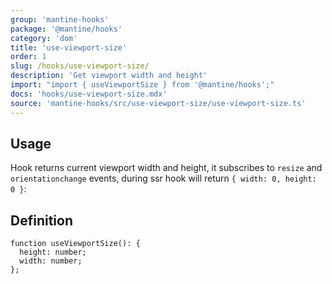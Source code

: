 ```yaml
---
group: 'mantine-hooks'
package: '@mantine/hooks'
category: 'dom'
title: 'use-viewport-size'
order: 1
slug: /hooks/use-viewport-size/
description: 'Get viewport width and height'
import: "import { useViewportSize } from '@mantine/hooks';"
docs: 'hooks/use-viewport-size.mdx'
source: 'mantine-hooks/src/use-viewport-size/use-viewport-size.ts'
---
```



## Usage

Hook returns current viewport width and height, it subscribes to `resize` and `orientationchange` events,
during ssr hook will return `{ width: 0, height: 0 }`:

<Demo data={useViewportSizeDemo} />

## Definition

```tsx
function useViewportSize(): {
  height: number;
  width: number;
};
```
